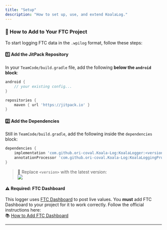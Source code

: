 ```yaml
---
title: "Setup"
description: "How to set up, use, and extend KoalaLog."
---
```


### 🚀 How to Add to Your FTC Project

To start logging FTC data in the `.wpilog` format, follow these steps:

#### 1️⃣ Add the JitPack Repository

In your `TeamCode/build.gradle` file, add the following **below the `android` block**:

```groovy
android {
    // your existing config...
}

repositories {
    maven { url 'https://jitpack.io' }
}
```

#### 2️⃣ Add the Dependencies

Still in `TeamCode/build.gradle`, add the following inside the `dependencies` block:

```groovy
dependencies {
    implementation 'com.github.ori-coval.Koala-Log:KoalaLogger:<version>'
    annotationProcessor 'com.github.ori-coval.Koala-Log:KoalaLoggingProcessor:<version>'
}
```

> 🔁 Replace `<version>` with the latest version:  
> [![](https://jitpack.io/v/ori-coval/Koala-Log.svg)](https://jitpack.io/#ori-coval/Koala-Log)

#### ⚠️ Required: FTC Dashboard

This logger uses [FTC Dashboard](https://github.com/acmerobotics/ftc-dashboard) to post live values.
You **must** add FTC Dashboard to your project for it to work correctly. Follow the official instructions here:  
📚 [How to Add FTC Dashboard](https://github.com/acmerobotics/ftc-dashboard?tab=readme-ov-file#basic)

---
